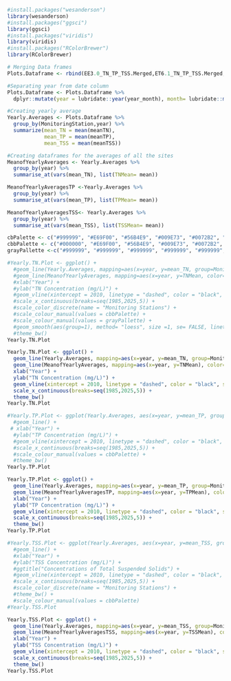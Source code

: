 ``` r
#install.packages("wesanderson")
library(wesanderson)
#install.packages("ggsci")
library(ggsci)
#install.packages("viridis")
library(viridis)
#install.packages("RColorBrewer")
library(RColorBrewer)

# Merging Data frames
Plots.Dataframe <- rbind(EE3.0_TN_TP_TSS.Merged,ET6.1_TN_TP_TSS.Merged,ET6.2_TN_TP_TSS.Merged,ET7.1_TN_TP_TSS.Merged,ET8.1_TN_TP_TSS.Merged,ET9.1_TN_TP_TSS.Merged,ET10.1_TN_TP_TSS.Merged)

#Separating year from date column
Plots.Dataframe <- Plots.Dataframe %>% 
  dplyr::mutate(year = lubridate::year(year_month), month= lubridate::month(year_month), day = lubridate::day(year_month))

#Creating yearly average
Yearly.Averages <- Plots.Dataframe %>%
  group_by(MonitoringStation,year) %>%
  summarize(mean_TN = mean(meanTN),
            mean_TP = mean(meanTP),
            mean_TSS = mean(meanTSS))

#Creating dataframes for the averages of all the sites
MeanofYearlyAverages <- Yearly.Averages %>%
  group_by(year) %>%
  summarise_at(vars(mean_TN), list(TNMean= mean))

MeanofYearlyAveragesTP <-Yearly.Averages %>%
  group_by(year) %>%
  summarise_at(vars(mean_TP), list(TPMean= mean))

MeanofYearlyAveragesTSS<- Yearly.Averages %>%
  group_by(year) %>%
  summarise_at(vars(mean_TSS), list(TSSMean= mean))
```

```r
cbPalette <- c("#999999", "#E69F00", "#56B4E9", "#009E73", "#0072B2", "#D55E00", "#CC79A7")
cbbPalette <- c("#000000", "#E69F00", "#56B4E9", "#009E73", "#0072B2", "#D55E00", "#CC79A7")
grayPallette <-c("#999999", "#999999", "#999999", "#999999", "#999999", "#999999", "#999999", "#FF0000")

#Yearly.TN.Plot <- ggplot() +
  #geom_line(Yearly.Averages, mapping=aes(x=year, y=mean_TN, group=MonitoringStation, color="Monitoringstation")) +
  #geom_line(MeanofYearlyAverages, mapping=aes(x=year, y=TNMean, color="red")) +
  #xlab("Year") +
  #ylab("TN Concentration (mg/L)") + 
  #geom_vline(xintercept = 2010, linetype = "dashed", color = "black", size = 1) +
  #scale_x_continuous(breaks=seq(1985,2025,5)) +
  #scale_color_discrete(name = "Monitoring Stations") + 
  #scale_colour_manual(values = cbbPalette) +
  #scale_colour_manual(values = grayPallette) +
  #geom_smooth(aes(group=1), method= "loess", size =1, se= FALSE, linetype=1, color = "red") 
  #theme_bw() 
Yearly.TN.Plot

Yearly.TN.Plot <- ggplot() +
  geom_line(Yearly.Averages, mapping=aes(x=year, y=mean_TN, group=MonitoringStation), color="gray") +
  geom_line(MeanofYearlyAverages, mapping=aes(x=year, y=TNMean), color="red") +
  xlab("Year") +
  ylab("TN Concentration (mg/L)") + 
  geom_vline(xintercept = 2010, linetype = "dashed", color = "black", size = 1) +
  scale_x_continuous(breaks=seq(1985,2025,5)) +
  theme_bw() 
Yearly.TN.Plot

#Yearly.TP.Plot <- ggplot(Yearly.Averages, aes(x=year, y=mean_TP, group=MonitoringStation, color=MonitoringStation)) +
  #geom_line() +
 # xlab("Year") +
  #ylab("TP Concentration (mg/L)") + 
  #geom_vline(xintercept = 2010, linetype = "dashed", color = "black", size = 1) +
  #scale_x_continuous(breaks=seq(1985,2025,5)) +
  #scale_colour_manual(values = cbbPalette) +
  #theme_bw()
Yearly.TP.Plot

Yearly.TP.Plot <- ggplot() +
  geom_line(Yearly.Averages, mapping=aes(x=year, y=mean_TP, group=MonitoringStation), color="gray") +
  geom_line(MeanofYearlyAveragesTP, mapping=aes(x=year, y=TPMean), color="red") +
  xlab("Year") +
  ylab("TP Concentration (mg/L)") + 
  geom_vline(xintercept = 2010, linetype = "dashed", color = "black", size = 1) +
  scale_x_continuous(breaks=seq(1985,2025,5)) +
  theme_bw() 
Yearly.TP.Plot

#Yearly.TSS.Plot <- ggplot(Yearly.Averages, aes(x=year, y=mean_TSS, group=MonitoringStation, color=MonitoringStation)) +
  #geom_line() +
  #xlab("Year") +
  #ylab("TSS Concentration (mg/L)") + 
  #ggtitle("Concentrations of Total Suspended Solids") +
  #geom_vline(xintercept = 2010, linetype = "dashed", color = "black", size = 1) +
  #scale_x_continuous(breaks=seq(1985,2025,5)) +
  #scale_color_discrete(name = "Monitoring Stations") +
  #theme_bw() +
  #scale_colour_manual(values = cbbPalette)
#Yearly.TSS.Plot

Yearly.TSS.Plot <- ggplot() +
  geom_line(Yearly.Averages, mapping=aes(x=year, y=mean_TSS, group=MonitoringStation), color="gray") +
  geom_line(MeanofYearlyAveragesTSS, mapping=aes(x=year, y=TSSMean), color="red") +
  xlab("Year") +
  ylab("TSS Concentration (mg/L)") + 
  geom_vline(xintercept = 2010, linetype = "dashed", color = "black", size = 1) +
  scale_x_continuous(breaks=seq(1985,2025,5)) +
  theme_bw() 
Yearly.TSS.Plot
```